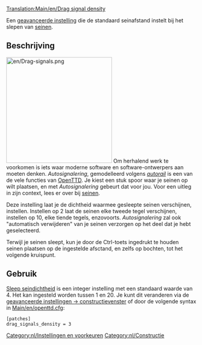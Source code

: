 [[Translation:Main/en/Drag signal density]]


[[Category:nl/Instellingen en voorkeuren]]
[[Category:nl/Constructie]]

Een [[Main/nl/geavanceerde instellingen|geavanceerde instelling]] die de standaard seinafstand instelt bij het slepen van [[Main/nl/Seinen|seinen]].

== Beschrijving ==
[[File:en/Drag-signals.png|right|280px]]
Om herhalend werk te voorkomen is iets waar moderne software en software-ontwerpers aan moeten denken. ''Autosignalering'', gemodelleerd volgens ''[[Main/nl/Autorail|autorail]]'' is een van de vele functies van [[Main/nl/OpenTTD|OpenTTD]]. Je kiest een stuk spoor waar je seinen op wilt plaatsen, en met ''Autosignalering'' gebeurt dat voor jou. Voor een uitleg in zijn context, lees er over bij [[Main/nl/Seinen|seinen]].

Deze instelling laat je de dichtheid waarmee gesleepte seinen verschijnen, instellen. Instellen op 2 laat de seinen elke tweede tegel verschijnen, instellen op 10, elke tiende tegels, enzovoorts. ''Autosignalering'' zal ook "automatisch verwijderen" van je seinen verzorgen op het deel dat je hebt geselecteerd.

Terwijl je seinen sleept, kun je door de Ctrl-toets ingedrukt te houden seinen plaatsen op de ingestelde afsctand, en zelfs op bochten, tot het volgende kruispunt.

== Gebruik ==
[[Main/nl/Sleep seindichtheid|Sleep seindichtheid]] is een integer instelling met een standaard waarde van 4. Het kan ingesteld worden tussen 1 en 20. Je kunt dit veranderen via de [[Main/en/Geavanceerde instellingen/Constructie/Nl#Bij slepen, plaats seinen elke|geavanceerde instellingen -> constructievenster]] of door de volgende syntax in [[Main/en/openttd.cfg]]:
<pre>[patches]
drag_signals_density = 3</pre>